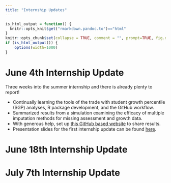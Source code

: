 ```yaml
---
title: "Internship Updates"
---
```


```r
is_html_output = function() {
  knitr::opts_knit$get("rmarkdown.pandoc.to")=="html"
}
knitr::opts_chunk$set(collapse = TRUE, comment = "", prompt=TRUE, fig.dpi = 96)
if (is_html_output()) {
    options(width=1000)
}
```

# June 4th Internship Update

Three weeks into the summer internship and there is already plenty to report!

* Continually learning the tools of the trade with student growth percentile (SGP) analyses, R package development, and the GitHub workflow.
* Summarized results from a simulation examining the efficacy of multiple imputation methods for missing assessment and growth data. 
* With generous help, set up [this GitHub based website](https://centerforassessment.github.io/Internship_2021/index.html) to share results.
* Presentation slides for the first internship update can be found [here](https://centerforassessment.github.io/Internship_2021/articles/Internship_Presentation_Landing_Page.html).


# June 18th Internship Update


# July 7th Internship Update
